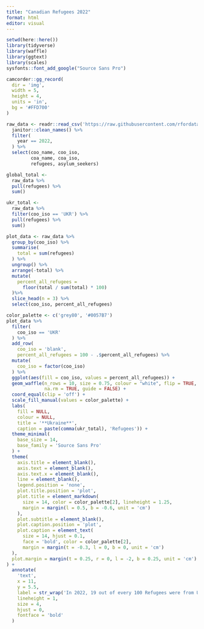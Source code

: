 ```yaml
---
title: "Canadian Refugees 2022"
format: html
editor: visual
---
```


```r
setwd(here::here())
library(tidyverse)
library(waffle)
library(ggtext)
library(scales)
sysfonts::font_add_google("Source Sans Pro")
```

```r
camcorder::gg_record(
  dir = 'img',
  width = 5,
  height = 4,
  units = 'in',
  bg = '#FFD700'
)
```

```r
raw_data <- readr::read_csv('https://raw.githubusercontent.com/rfordatascience/tidytuesday/master/data/2023/2023-08-22/population.csv') %>% 
  janitor::clean_names() %>%
  filter(
    year == 2022,
  ) %>%
  select(coo_name, coo_iso,
         coa_name, coa_iso,
         refugees, asylum_seekers)
```

```r
global_total <-
  raw_data %>%
  pull(refugees) %>% 
  sum()

ukr_total <-
  raw_data %>%
  filter(coo_iso == 'UKR') %>%
  pull(refugees) %>% 
  sum()
```



```r
plot_data <- raw_data %>%
  group_by(coo_iso) %>%
  summarise(
    total = sum(refugees)
  ) %>%
  ungroup() %>%
  arrange(-total) %>%
  mutate(
    percent_all_refugees = 
      floor(total / sum(total) * 100) 
  )%>%
  slice_head(n = 3) %>%
  select(coo_iso, percent_all_refugees)
```


```r
color_palette <- c('grey80', '#0057B7') 
plot_data %>% 
  filter(
    coo_iso == 'UKR'
  ) %>%
  add_row(
    coo_iso = 'blank',
    percent_all_refugees = 100 - .$percent_all_refugees) %>%
  mutate(
    coo_iso = factor(coo_iso)
  ) %>%
  ggplot(aes(fill = coo_iso, values = percent_all_refugees)) +
  geom_waffle(n_rows = 10, size = 0.75, colour = "white", flip = TRUE,
              na.rm = TRUE, guide = FALSE) +
  coord_equal(clip = 'off') +
  scale_fill_manual(values = color_palette) + 
  labs(
    fill = NULL,
    colour = NULL,
    title = '**Ukraine**',
    caption = paste(comma(ukr_total), 'Refugees')) +
  theme_minimal(
    base_size = 14,
    base_family = 'Source Sans Pro'
  ) +
  theme(
    axis.title = element_blank(),
    axis.text = element_blank(),
    axis.text.x = element_blank(),
    line = element_blank(),
    legend.position = 'none',
    plot.title.position = 'plot',
    plot.title = element_markdown(
      size = 14, color = color_palette[2], lineheight = 1.25,
      margin = margin(l = 0.5, b = -0.6, unit = 'cm')
    ),
    plot.subtitle = element_blank(),
    plot.caption.position = 'plot',
    plot.caption = element_text(
      size = 14, hjust = 0.1, 
      face = 'bold', color = color_palette[2],
      margin = margin(t = -0.3, l = 0, b = 0, unit = 'cm')
  ),
  plot.margin = margin(t = 0.25, r = 0, l = -2, b = 0.25, unit = 'cm')
) +
  annotate(
    'text',
    x = 11,
    y = 5.5,
    label = str_wrap('In 2022, 19 out of every 100 Refugees were from Ukraine', 10),
    lineheight = 1,
    size = 4,
    hjust = 0,
    fontface = 'bold'
  )
```